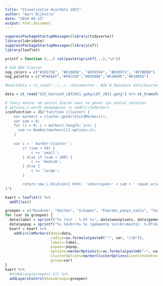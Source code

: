 ---
title: "Visualisatie dierdata 2021"
author: "Aart Dijkstra"
date: "2024-04-23"
output: html_document
---

```{r echo=F}
suppressPackageStartupMessages(library(tidyverse))
library(lubridate)
suppressPackageStartupMessages(library(sf))
library(leaflet)

printf = function (...) cat(paste(sprintf(...),"\n"))

# GGD NOG kleuren
nog_colors = c("#1D1756", "#D1005D", "#2F6594", "#D3DFF1", "#FFBDDB")
nog_palette = c("#FAE6EF","#F6CCDF","#ED99BE","#E3669E","#D1005D")

#kaartdata = st_read("../../../Documenten - NOG W Openbare data/Kaarten/pc4_arcgis.shp")

data = st_read("GIS_bestand_LBT2021_gpkg/LBT_2021.gpkg") %>% st_transform(4326) %>% st_centroid()
```

```{r echo=F, fig.width=10, fig.height=10}
# fancy manier om aantal dieren weer te geven ipv aantal adressen
# options.n wordt meegegeven in addCircleMarkers
iconFunction = JS("function (cluster) {    
    var markers = cluster.getAllChildMarkers();
    var sum = 0; 
    for (i = 0; i < markers.length; i++) {
      sum += Number(markers[i].options.n);
    }
    
    var c = ' marker-cluster-';
        if (sum < 50) {
            c += 'small';
        } else if (sum < 200) {
            c += 'medium';
        } else {
            c += 'large';
        }

        return new L.DivIcon({ html: '<div><span>' + sum + ' <span aria-label=\"markers\"></span>' + '</span></div>', className: 'marker-cluster' + c, iconSize: new L.Point(40, 40) });
}")

kaart = leaflet() %>%
  addTiles()

groepen = c("Rundvee", "Geiten", "Schapen", "Paarden_ponys_ezels", "Varkens", "Kippen", "Konijnen")
for (var in groepen) {
  data$label = sprintf("%s (%s) - %.0f %s", data$woonplaats, data$gemeente, data[[var]], str_to_lower(var))
  data$popup = sprintf("%s %d<br>%s %s (gemeente %s)<br>Aantal: %.0f<br>Type bedrijf: %s", data$straat, data$hnr, data$pc6, data$woonplaats, data$gemeente, data[[var]], data$Type_BedrVest)
  kaart = kaart %>%
    addCircleMarkers(data=data,
                     radius=as.formula(paste0("~", var, "/10")),
                     label=~label,
                     popup=~popup,
                     options=markerOptions(n=as.formula(paste0("~", var))),
                     clusterOptions=markerClusterOptions(iconCreateFunction=iconFunction),
                     group=var)
}
kaart %>%
  #hideGroup(groepen[-1]) %>%
  addLayersControl(baseGroups=groepen)
```

